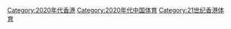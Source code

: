 [[Category:2020年代香港|Category:2020年代香港]]
[[Category:2020年代中国体育|Category:2020年代中国体育]]
[[Category:21世纪香港体育|Category:21世纪香港体育]]